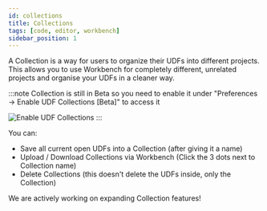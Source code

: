 ```yaml
---
id: collections
title: Collections
tags: [code, editor, workbench]
sidebar_position: 1
---
```


A Collection is a way for users to organize their UDFs into different projects. This allows you to use Workbench for completely different, unrelated projects and organise your UDFs in a cleaner way. 

:::note
Collection is still in Beta so you need to enable it under "Preferences -> Enable UDF Collections [Beta]" to access it

![Enable UDF Collections](/img/workbench/udf-builder/Collection_beta.png)
:::

You can:
- Save all current open UDFs into a Collection (after giving it a name)
- Upload / Download Collections via Workbench (Click the 3 dots next to Collection name)
- Delete Collections (this doesn't delete the UDFs inside, only the Collection)

<ReactPlayer playsinline={true} className="video__player" playing={false} muted={true} controls height="100%" url="https://fused-magic.s3.us-west-2.amazonaws.com/workbench-walkthrough-videos/docs_rewrite/collections_edit.mp4" width="100%" />

We are actively working on expanding Collection features!